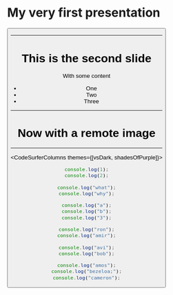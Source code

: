 



# My very first presentation

<TestSpring />
<Button text="one two one two" link="/" />


---

# This is the second slide

With some content

- One
- Two
- Three

---

# Now with a remote image

<div style={{width: '100vw'}}>
  <BuilderSlideSection/>
</div>

<!-- ---

<CodeSurfer theme={myTheme}>

```js
import React from 'react';
import MuiButton from '@mui/material/Button';

const Button = ({ text, link, type }) => {
  return (
    <MuiButton text={text} href={link} variant={type}>
      {text}
    </MuiButton>
  );
};

export default Button
```

```js 1
console.log(1);
console.log(2);
console.log(3);
```

```js 
console.log(1);
console.log(2);
console.log(3);
console.log(4);
console.log(5);
console.log(6);
```

</CodeSurfer>

-->

---

<CodeSurferColumns themes={[vsDark, shadesOfPurple]}>

<Step subtitle="First Step">

```js
console.log(1);
console.log(2);
```

```js
console.log("what");
console.log("why");
```

```js
console.log("a");
console.log("b");
console.log("3");
```

</Step>

<Step subtitle="Second Step">

```js 2
console.log("ron");
console.log("amir");
```

```js 2
console.log("avi");
console.log("bob");
```

```js 2
console.log("amos");
console.log("bezeloa;");
console.log("cameron");
```

</Step>

</CodeSurferColumns>